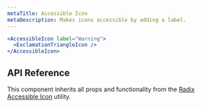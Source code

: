 ```yaml
---
metaTitle: Accessible Icon
metaDescription: Makes icons accessible by adding a label.
---
```


```jsx live=true
<AccessibleIcon label="Warning">
  <ExclamationTriangleIcon />
</AccessibleIcon>
```

## API Reference

This component inherits all props and functionality from the [Radix Accessible Icon](/docs/primitives/utilities/accessible-icon) utility.
